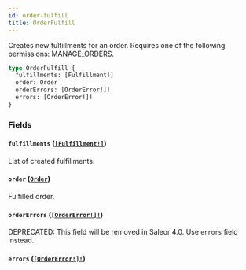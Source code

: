 ```yaml
---
id: order-fulfill
title: OrderFulfill
---
```


Creates new fulfillments for an order. Requires one of the following permissions: MANAGE_ORDERS.

```graphql
type OrderFulfill {
  fulfillments: [Fulfillment!]
  order: Order
  orderErrors: [OrderError!]!
  errors: [OrderError!]!
}
```

### Fields

#### `fulfillments` ([`[Fulfillment!]`](../../../developer/api-reference/objects/fulfillment))

List of created fulfillments.

#### `order` ([`Order`](../../../developer/api-reference/objects/order))

Fulfilled order.

#### `orderErrors` ([`[OrderError!]!`](../../../developer/api-reference/objects/order-error))

<span class="badge badge--warning">DEPRECATED: This field will be removed in Saleor 4.0. Use `errors` field instead.</span>

#### `errors` ([`[OrderError!]!`](../../../developer/api-reference/objects/order-error))
